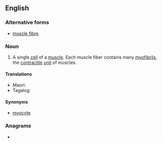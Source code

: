 ==English==

===Alternative forms===
* [[muscle fibre]]

===Noun===
{{en-noun}}
{{wikipedia}}

# A single [[cell]] of a [[muscle]]. Each muscle fiber contains many [[myofibril]]s, the [[contractile]] [[unit]] of muscles.

====Translations====
{{trans-top|a single cell of a muscle}}
* Maori: {{t|mi|weu uaua}}
* Tagalog: {{t|tl|binggas}}
{{trans-mid}}
{{trans-bottom}}

====Synonyms====
* [[myocyte]]

===Anagrams===
* {{anagrams|en|muscle fibre}}